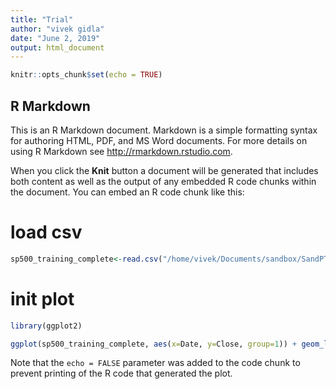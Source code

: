```yaml
---
title: "Trial"
author: "vivek gidla"
date: "June 2, 2019"
output: html_document
---
```


```r
knitr::opts_chunk$set(echo = TRUE)
```

## R Markdown

This is an R Markdown document. Markdown is a simple formatting syntax for authoring HTML, PDF, and MS Word documents. For more details on using R Markdown see <http://rmarkdown.rstudio.com>.

When you click the **Knit** button a document will be generated that includes both content as well as the output of any embedded R code chunks within the document. You can embed an R code chunk like this:

# load csv
```r
sp500_training_complete<-read.csv("/home/vivek/Documents/sandbox/SandPTrial/S-PTrial/GSPC.csv")
```


# init plot
```r
library(ggplot2)
```

```r
ggplot(sp500_training_complete, aes(x=Date, y=Close, group=1)) + geom_line()
```

Note that the `echo = FALSE` parameter was added to the code chunk to prevent printing of the R code that generated the plot.
